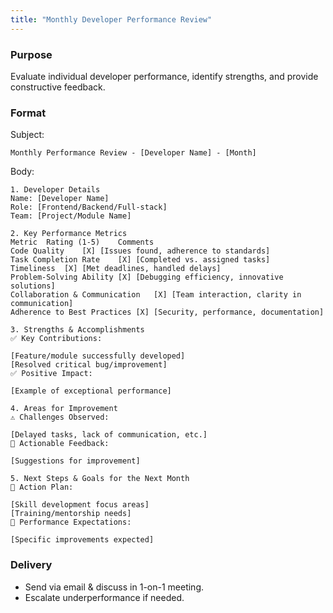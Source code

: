 ```yaml
---
title: "Monthly Developer Performance Review"
---
```


### Purpose

Evaluate individual developer performance, identify strengths, and provide constructive feedback.

### Format

Subject:

```
Monthly Performance Review - [Developer Name] - [Month]
```

Body:

```
1. Developer Details
Name: [Developer Name]
Role: [Frontend/Backend/Full-stack]
Team: [Project/Module Name]

2. Key Performance Metrics
Metric	Rating (1-5)	Comments
Code Quality	[X]	[Issues found, adherence to standards]
Task Completion Rate	[X]	[Completed vs. assigned tasks]
Timeliness	[X]	[Met deadlines, handled delays]
Problem-Solving Ability	[X]	[Debugging efficiency, innovative solutions]
Collaboration & Communication	[X]	[Team interaction, clarity in communication]
Adherence to Best Practices	[X]	[Security, performance, documentation]

3. Strengths & Accomplishments
✅ Key Contributions:

[Feature/module successfully developed]
[Resolved critical bug/improvement]
✅ Positive Impact:

[Example of exceptional performance]

4. Areas for Improvement
⚠️ Challenges Observed:

[Delayed tasks, lack of communication, etc.]
🔹 Actionable Feedback:

[Suggestions for improvement]

5. Next Steps & Goals for the Next Month
📌 Action Plan:

[Skill development focus areas]
[Training/mentorship needs]
📌 Performance Expectations:

[Specific improvements expected]

```

### Delivery

- Send via email & discuss in 1-on-1 meeting.
- Escalate underperformance if needed.
